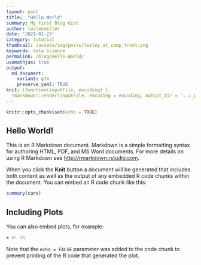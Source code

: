 ```yaml
---
layout: post
title:  "Hello World"
summary: My First Blog Gist
author: lesleymiller
date: '2021-01-23'
category: tutorial
thumbnail: /assets/img/posts/lesley_at_comp_front.png
keywords: data science
permalink: /blog/Hello-World/
usemathjax: true
output:
  md_document:
    variant: gfm
    preserve_yaml: TRUE
knit: (function(inputFile, encoding) {
  rmarkdown::render(inputFile, encoding = encoding, output_dir = "../_posts") })
---
```


```r
knitr::opts_chunk$set(echo = TRUE)
```

## Hello World! 

This is an R Markdown document. Markdown is a simple formatting syntax for authoring HTML, PDF, and MS Word documents. For more details on using R Markdown see <http://rmarkdown.rstudio.com>.

When you click the **Knit** button a document will be generated that includes both content as well as the output of any embedded R code chunks within the document. You can embed an R code chunk like this:

```r
summary(cars)
```

## Including Plots

You can also embed plots, for example:

```r
x <- 16
```

Note that the `echo = FALSE` parameter was added to the code chunk to prevent printing of the R code that generated the plot.
